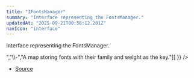 ```yaml
---
title: "IFontsManager"
summary: "Interface representing the FontsManager."
updatedAt: "2025-09-21T00:58:12.201Z"
navIcon: "interface"
---
```



Interface representing the FontsManager.

<Table data={{ headers: [{"content":"Property","key":"property","sortable":true},{"content":"Type","key":"type","sortable":true},{"content":"Value","key":"value","sortable":true},{"content":"Description","key":"description"}], rows: [["debug","[boolean](https://developer.mozilla.org/en-US/docs/Web/JavaScript/Reference/Global_Objects/Boolean)","\\-","Whether debugging is enabled."],["map","Map\\<string, Font\\>","\\-","A map storing fonts with their family and weight as the key."]] }} />


- [Source](https://github.com/NMMTY/LazyCanvas/blob/1d5786684b8ca8d543a4533b2b64f8d093b1e426/packages/lazycanvas/src/structures/managers/FontsManager.ts#L9)